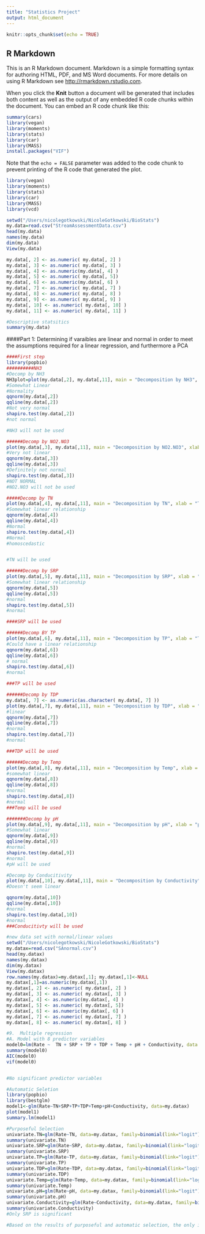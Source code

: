 ```yaml
---
title: "Statistics Project"
output: html_document
---
```


```r
knitr::opts_chunk$set(echo = TRUE)
```

## R Markdown

This is an R Markdown document. Markdown is a simple formatting syntax for authoring HTML, PDF, and MS Word documents. For more details on using R Markdown see <http://rmarkdown.rstudio.com>.

When you click the **Knit** button a document will be generated that includes both content as well as the output of any embedded R code chunks within the document. You can embed an R code chunk like this:

```r
summary(cars)
library(vegan) 
library(moments)
library(stats)
library(car)
library(MASS)
install.packages("VIF")
```

Note that the `echo = FALSE` parameter was added to the code chunk to prevent printing of the R code that generated the plot.

```r
library(vegan) 
library(moments)
library(stats)
library(car)
library(MASS)
library(vcd)
```


```r
setwd("/Users/nicolegotkowski/NicoleGotkowski/BioStats")
my.data=read.csv("StreamAssessmentData.csv")
head(my.data)
names(my.data)
dim(my.data)
View(my.data)
```
```r
my.data[, 2] <- as.numeric( my.data[, 2] )
my.data[, 3] <- as.numeric( my.data[, 3] )
my.data[, 4] <- as.numeric(my.data[, 4] )
my.data[, 5] <- as.numeric( my.data[, 5])
my.data[, 6] <- as.numeric(my.data[, 6] )
my.data[, 7] <- as.numeric( my.data[, 7] )
my.data[, 8] <- as.numeric( my.data[, 8] )
my.data[, 9] <- as.numeric( my.data[, 9] )
my.data[, 10] <- as.numeric( my.data[, 10] )
my.data[, 11] <- as.numeric( my.data[, 11] )

```



```r
#Descriptive statsitics 
summary(my.data)
```

####Part 1: Determining if varaibles are linear and normal in order to meet the assumptions required for a linear regression, and furthermore a PCA 


```r
####First step 
library(popbio)
##########NH3
#Decomp by NH3
NH3plot=plot(my.data[,2], my.data[,11], main = "Decomposition by NH3", xlab = "NH3 levels", ylab = "Rate of Decomposition")
#Somewhat Linear
#Normality
qqnorm(my.data[,2])
qqline(my.data[,2])
#Not very normal
shapiro.test(my.data[,2])   
#not normal

#NH3 will not be used
```


```r

######Decomp by NO2.NO3
plot(my.data[,3], my.data[,11], main = "Decomposition by NO2.NO3", xlab = "NH3 levels", ylab = "Rate of Decomposition")
#Very not linear
qqnorm(my.data[,3])
qqline(my.data[,3])
#Definitely not normal
shapiro.test(my.data[,3]) 
#NOT NORMAL 
#NO2.NO3 will not be used
```

```r
#####Decomp by TN 
plot(my.data[,4], my.data[,11], main = "Decomposition by TN", xlab = "TN levels", ylab = "Rate of Decomposition")
#Somewhat linear relationship 
qqnorm(my.data[,4])
qqline(my.data[,4])
#Normal
shapiro.test(my.data[,4])
#Normal
#homoscedastic


#TN will be used
```


```r
######Decomp by SRP
plot(my.data[,5], my.data[,11], main = "Decomposition by SRP", xlab = "SRP levels", ylab = "Rate of Decomposition")
#Somewhat linear relationship
qqnorm(my.data[,5])
qqline(my.data[,5])
#normal
shapiro.test(my.data[,5])
#normal

####SRP will be used
```

```r
######Decomp BY TP
plot(my.data[,6], my.data[,11], main = "Decomposition by TP", xlab = "TP levels", ylab = "Rate of Decomposition")
#Could have a linear relationship 
qqnorm(my.data[,6])
qqline(my.data[,6])
# normal
shapiro.test(my.data[,6]) 
#normal

###TP will be used
```

```r
######Decomp by TDP
my.data[, 7] <- as.numeric(as.character( my.data[, 7] ))
plot(my.data[,7], my.data[,11], main = "Decomposition by TDP", xlab = "TP levels", ylab = "Rate of Decomposition")
#linear
qqnorm(my.data[,7])
qqline(my.data[,7])
#normal
shapiro.test(my.data[,7]) 
#normal

###TDP will be used
```


```r
######Decomp by Temp
plot(my.data[,8], my.data[,11], main = "Decomposition by Temp", xlab = "Temp", ylab = "Rate of Decomposition")
#somewhat linear
qqnorm(my.data[,8])
qqline(my.data[,8])
#normal
shapiro.test(my.data[,8])
#normal
###Temp will be used
```

```r
#######Decomp by pH
plot(my.data[,9], my.data[,11], main = "Decomposition by pH", xlab = "pH", ylab = "Rate of Decomposition")
#Somewhat linear
qqnorm(my.data[,9])
qqline(my.data[,9])
#normal
shapiro.test(my.data[,9])
#normal
#pH will be used
```

```r
#Decomp by Conducitivity 
plot(my.data[,10], my.data[,11], main = "Decomposition by Conductivity", xlab = "Conductivity", ylab = "Rate of Decomposition")
#Doesn't seem linear

qqnorm(my.data[,10])
qqline(my.data[,10])
#normal
shapiro.test(my.data[,10])
#normal
###Conducitivty will be used
```

```r
#new data set with normal/linear values
setwd("/Users/nicolegotkowski/NicoleGotkowski/BioStats")
my.datax=read.csv("SAnormal.csv")
head(my.datax)
names(my.datax)
dim(my.datax)
View(my.datax)
row.names(my.datax)=my.datax[,1]; my.datax[,1]<-NULL
my.datax[,1]=as.numeric(my.datax[,1])
my.datax[, 2] <- as.numeric( my.datax[, 2] )
my.datax[, 3] <- as.numeric( my.datax[, 3] )
my.datax[, 4] <- as.numeric(my.datax[, 4] )
my.datax[, 5] <- as.numeric( my.datax[, 5])
my.datax[, 6] <- as.numeric(my.datax[, 6] )
my.datax[, 7] <- as.numeric( my.datax[, 7] )
my.datax[, 8] <- as.numeric( my.datax[, 8] )

```


```r
#9.  Multiple regression
#A. Model with 8 predictor variables
model0=lm(Rate ~  TN + SRP + TP + TDP + Temp + pH + Conductivity, data = my.data)
summary(model0)
AIC(model0)
vif(model0)


#No significant predictor variables 
```

```r
#Automatic Seletion
library(popbio)
library(bestglm)
model1<-glm(Rate~TN+SRP+TP+TDP+Temp+pH+Conductivity, data=my.datax)
plot(model1)
summary.lm(model1)

```

```r
#Purposeful Selection
univariate.TN=glm(Rate~TN, data=my.datax, family=binomial(link="logit"))
summary(univariate.TN)
univariate.SRP=glm(Rate~SRP, data=my.datax, family=binomial(link="logit"))
summary(univariate.SRP)
univariate.TP=glm(Rate~TP, data=my.datax, family=binomial(link="logit"))
summary(univariate.TP)
univariate.TDP=glm(Rate~TDP, data=my.datax, family=binomial(link="logit"))
summary(univariate.TDP)
univariate.Temp=glm(Rate~Temp, data=my.datax, family=binomial(link="logit"))
summary(univariate.Temp)
univariate.pH=glm(Rate~pH, data=my.datax, family=binomial(link="logit"))
summary(univariate.pH)
univariate.Conductivity=glm(Rate~Conductivity, data=my.datax, family=binomial(link="logit"))
summary(univariate.Conductivity)
#Only SRP is significant 
```

```r
#Based on the results of purposeful and automatic selection, the only important variable for the regression is SRP, since it had a p-value <0.25
```

